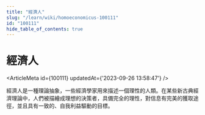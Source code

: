 ```yaml
---
title: "經濟人"
slug: "/learn/wiki/homoeconomicus-100111"
id: "100111"
hide_table_of_contents: true
---
```



# 經濟人

<ArticleMeta id={100111} updatedAt={'2023-09-26 13:58:47'} />
<div className='border-solid border-b border-t-0 my-4 border-[var(--ifm-color-gray-300)]' />

經濟人是一種理論抽象，一些經濟學家用來描述一個理性的人類。在某些新古典經濟理論中，人們被描繪成理想的決策者，具備完全的理性，對信息有完美的獲取途徑，並且具有一致的、自我利益驅動的目標。
